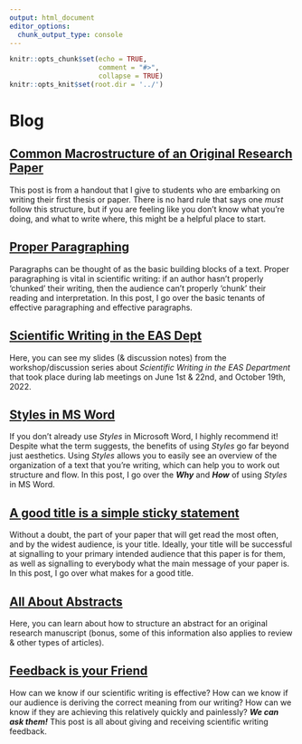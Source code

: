 ```yaml
---
output: html_document
editor_options:
  chunk_output_type: console
---
```


```r
knitr::opts_chunk$set(echo = TRUE,
                      comment = "#>",
                      collapse = TRUE)
knitr::opts_knit$set(root.dir = '../')
```

# Blog {#blog_main}


## [Common Macrostructure of an Original Research Paper](#Macrostructure) {-}

This post is from a handout that I give to students who are embarking on writing their first thesis or paper. There is no hard rule that says one *must* follow this structure, but if you are feeling like you don't know what you're doing, and what to write where, this might be a helpful place to start.

## [Proper Paragraphing](#Paragraphs) {-}

Paragraphs can be thought of as the basic building blocks of a text. Proper paragraphing is vital in scientific writing: if an author hasn't properly 'chunked' their writing, then the audience can't properly 'chunk' their reading and interpretation. In this post, I go over the basic tenants of effective paragraphing and effective paragraphs.

## [Scientific Writing in the EAS Dept](#EASslides) {-}

Here, you can see my slides (& discussion notes) from the workshop/discussion series about *Scientific Writing in the EAS Department* that took place during lab meetings on June 1st & 22nd, and October 19th, 2022. 


## [Styles in MS Word](#WordStyles) {-}

If you don't already use *Styles* in Microsoft Word, I highly recommend it! Despite what the term suggests, the benefits of using *Styles* go far beyond just aesthetics. Using *Styles* allows you to easily see an overview of the organization of a text that you're writing, which can help you to work out structure and flow. In this post, I go over the ***Why*** and ***How*** of using *Styles* in MS Word.
  
    
    
## [A good title is a simple sticky statement](#Titles) {-}

Without a doubt, the part of your paper that will get read the most often, and by the widest audience, is your title. Ideally, your title will be successful at signalling to your primary intended audience that this paper is for them, as well as signalling to everybody what the main message of your paper is. In this post, I go over what makes for a good title.
  
  
  
## [All About Abstracts](#Abstracts) {-}

Here, you can learn about how to structure an abstract for an original research manuscript (bonus, some of this information also applies to review & other types of articles). 
  
  
  
## [Feedback is your Friend](#FF) {-}

How can we know if our scientific writing is effective? How can we know if our audience is deriving the correct meaning from our writing? How can we know if they are achieving this relatively quickly and painlessly? ***We can ask them!*** This post is all about giving and receiving scientific writing feedback.
